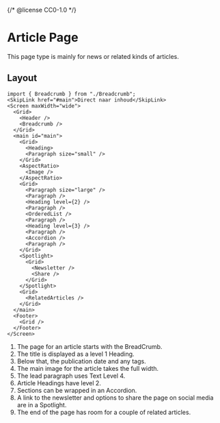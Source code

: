 {/* @license CC0-1.0 */}


<Meta of={ArticleStories} />

# Article Page

This page type is mainly for news or related kinds of articles.

## Layout

```tsx
import { Breadcrumb } from "./Breadcrumb";
<SkipLink href="#main">Direct naar inhoud</SkipLink>
<Screen maxWidth="wide">
  <Grid>
    <Header />
    <Breadcrumb />
  </Grid>
  <main id="main">
    <Grid>
      <Heading>
      <Paragraph size="small" />
    </Grid>
    <AspectRatio>
      <Image />
    </AspectRatio>
    <Grid>
      <Paragraph size="large" />
      <Paragraph />
      <Heading level={2} />
      <Paragraph />
      <OrderedList />
      <Paragraph />
      <Heading level={3} />
      <Paragraph />
      <Accordion />
      <Paragraph />
    </Grid>
    <Spotlight>
      <Grid>
        <Newsletter />
        <Share />
      </Grid>
    </Spotlight>
    <Grid>
      <RelatedArticles />
    </Grid>
  </main>
  <Footer>
    <Grid />
  </Footer>
</Screen>
```

1. The page for an article starts with the BreadCrumb.
2. The title is displayed as a level 1 Heading.
3. Below that, the publication date and any tags.
4. The main image for the article takes the full width.
5. The lead paragraph uses Text Level 4.
6. Article Headings have level 2.
7. Sections can be wrapped in an Accordion.
8. A link to the newsletter and options to share the page on social media are in a Spotlight.
9. The end of the page has room for a couple of related articles.
